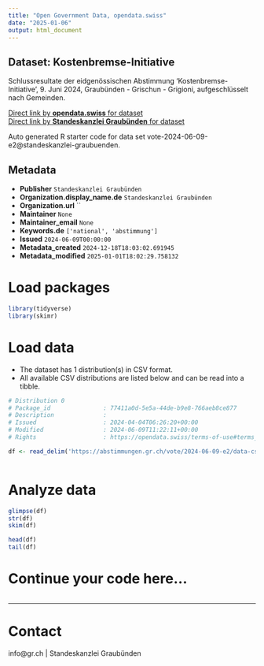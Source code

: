 ```yaml
---
title: "Open Government Data, opendata.swiss"
date: "2025-01-06"
output: html_document
---
```


## Dataset: Kostenbremse-Initiative

Schlussresultate der eidgenössischen Abstimmung 'Kostenbremse-Initiative', 9. Juni 2024, Graubünden - Grischun - Grigioni, aufgeschlüsselt nach Gemeinden.

[Direct link by **opendata.swiss** for dataset](https://opendata.swiss/de/dataset/kostenbremse-initiative)<br>
[Direct link by **Standeskanzlei Graubünden** for dataset](https://abstimmungen.gr.ch/vote/2024-06-09-e2/data)

Auto generated R starter code for data set vote-2024-06-09-e2@standeskanzlei-graubuenden.

## Metadata

- **Publisher** `Standeskanzlei Graubünden`
- **Organization.display_name.de** `Standeskanzlei Graubünden`
- **Organization.url** ``
- **Maintainer** `None`
- **Maintainer_email** `None`
- **Keywords.de** `['national', 'abstimmung']`
- **Issued** `2024-06-09T00:00:00`
- **Metadata_created** `2024-12-18T18:03:02.691945`
- **Metadata_modified** `2025-01-01T18:02:29.758132`


# Load packages

```r

library(tidyverse)
library(skimr)

```

# Load data

-   The dataset has 1 distribution(s) in CSV format.
-   All available CSV distributions are listed below and can be read into a tibble.

```r

# Distribution 0
# Package_id               : 77411a0d-5e5a-44de-b9e8-766aeb8ce877
# Description              : 
# Issued                   : 2024-04-04T06:26:20+00:00
# Modified                 : 2024-06-09T11:22:11+00:00
# Rights                   : https://opendata.swiss/terms-of-use#terms_by

df <- read_delim('https://abstimmungen.gr.ch/vote/2024-06-09-e2/data-csv')



```

# Analyze data

```r

glimpse(df)
str(df)
skim(df)

head(df)
tail(df)

```

# Continue your code here...

```r

```

------------------------------------------------------------------------

# Contact

info@gr.ch | Standeskanzlei Graubünden
